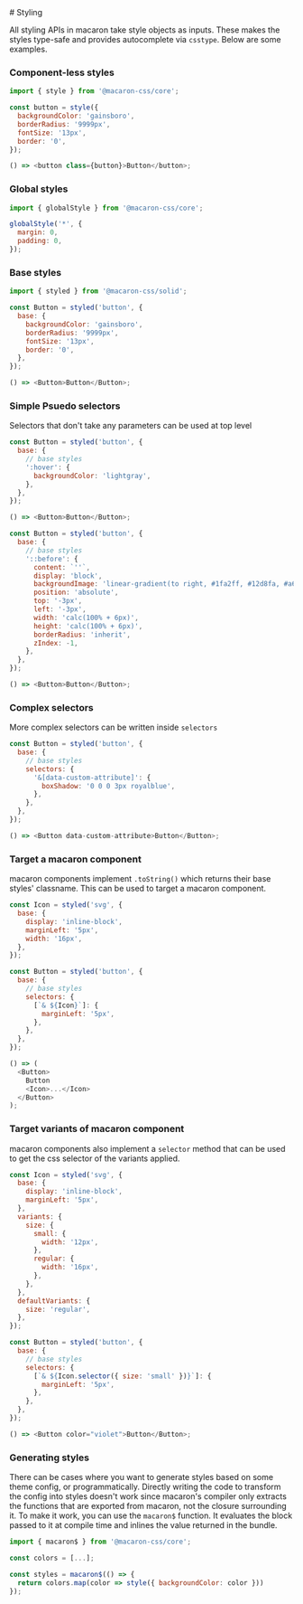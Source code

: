 
<Layout>
# Styling

All styling APIs in macaron take style objects as inputs. These makes the styles type-safe and provides autocomplete via `csstype`. Below are some examples.

### Component-less styles

```js
import { style } from '@macaron-css/core';

const button = style({
  backgroundColor: 'gainsboro',
  borderRadius: '9999px',
  fontSize: '13px',
  border: '0',
});

() => <button class={button}>Button</button>;
```

### Global styles

```js
import { globalStyle } from '@macaron-css/core';

globalStyle('*', {
  margin: 0,
  padding: 0,
});
```

### Base styles

```js
import { styled } from '@macaron-css/solid';

const Button = styled('button', {
  base: {
    backgroundColor: 'gainsboro',
    borderRadius: '9999px',
    fontSize: '13px',
    border: '0',
  },
});

() => <Button>Button</Button>;
```

### Simple Psuedo selectors

Selectors that don't take any parameters can be used at top level

```js
const Button = styled('button', {
  base: {
    // base styles
    ':hover': {
      backgroundColor: 'lightgray',
    },
  },
});

() => <Button>Button</Button>;
```

```js
const Button = styled('button', {
  base: {
    // base styles
    '::before': {
      content: `''`,
      display: 'block',
      backgroundImage: 'linear-gradient(to right, #1fa2ff, #12d8fa, #a6ffcb)',
      position: 'absolute',
      top: '-3px',
      left: '-3px',
      width: 'calc(100% + 6px)',
      height: 'calc(100% + 6px)',
      borderRadius: 'inherit',
      zIndex: -1,
    },
  },
});

() => <Button>Button</Button>;
```

### Complex selectors

More complex selectors can be written inside `selectors`

```js
const Button = styled('button', {
  base: {
    // base styles
    selectors: {
      '&[data-custom-attribute]': {
        boxShadow: '0 0 0 3px royalblue',
      },
    },
  },
});

() => <Button data-custom-attribute>Button</Button>;
```

### Target a macaron component

macaron components implement `.toString()` which returns their base styles' classname. This can be used to target a macaron component.

```js
const Icon = styled('svg', {
  base: {
    display: 'inline-block',
    marginLeft: '5px',
    width: '16px',
  },
});

const Button = styled('button', {
  base: {
    // base styles
    selectors: {
      [`& ${Icon}`]: {
        marginLeft: '5px',
      },
    },
  },
});

() => (
  <Button>
    Button
    <Icon>...</Icon>
  </Button>
);
```

### Target variants of macaron component

macaron components also implement a `selector` method that can be used to get the css selector of the variants applied.

```js
const Icon = styled('svg', {
  base: {
    display: 'inline-block',
    marginLeft: '5px',
  },
  variants: {
    size: {
      small: {
        width: '12px',
      },
      regular: {
        width: '16px',
      },
    },
  },
  defaultVariants: {
    size: 'regular',
  },
});

const Button = styled('button', {
  base: {
    // base styles
    selectors: {
      [`& ${Icon.selector({ size: 'small' })}`]: {
        marginLeft: '5px',
      },
    },
  },
});

() => <Button color="violet">Button</Button>;
```

### Generating styles

There can be cases where you want to generate styles based on some theme config, or programmatically. Directly writing the code to transform the config into styles doesn't work since macaron's compiler only extracts the functions that are exported from macaron, not the closure surrounding it. To make it work, you can use the `macaron$` function. It evaluates the block passed to it at compile time and inlines the value returned in the bundle.

```js
import { macaron$ } from '@macaron-css/core';

const colors = [...];

const styles = macaron$(() => {
  return colors.map(color => style({ backgroundColor: color }))
});
```

</Layout>
